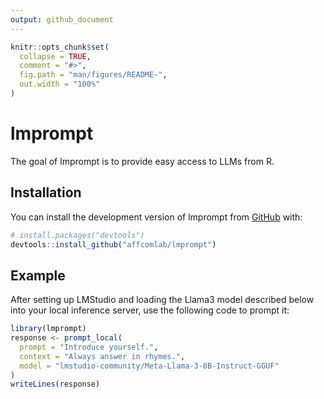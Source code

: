 ```yaml
---
output: github_document
---
```


<!-- README.md is generated from README.Rmd. Please edit that file -->

```r
knitr::opts_chunk$set(
  collapse = TRUE,
  comment = "#>",
  fig.path = "man/figures/README-",
  out.width = "100%"
)
```

# lmprompt

<!-- badges: start -->
<!-- badges: end -->

The goal of lmprompt is to provide easy access to LLMs from R.

## Installation

You can install the development version of lmprompt from [GitHub](https://github.com/) with:

``` r
# install.packages("devtools")
devtools::install_github("affcomlab/lmprompt")
```

## Example

After setting up LMStudio and loading the Llama3 model described below into your local inference server, use the following code to prompt it:

```r
library(lmprompt)
response <- prompt_local(
  prompt = "Introduce yourself.",
  context = "Always answer in rhymes.",
  model = "lmstudio-community/Meta-Llama-3-8B-Instruct-GGUF"
)
writeLines(response)
```
